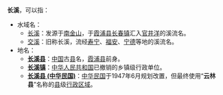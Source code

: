'''长溪'''，可以指：

* 水域名：
**[[长溪|长溪]]：发源于[[南金山|南金山]]，于[[霞浦县|霞浦县]][[长春镇_(霞浦县)|长春镇]]汇入[[官井洋|官井洋]]的溪流名。
**[[交溪|交溪]]：旧称长溪，流经[[寿宁县|寿宁]]、[[福安市|福安]]、[[宁德市|宁德]]等地的溪流名。
* 地名：
** [[長溪縣|'''长溪县''']]：[[中国历史|中国]]古[[县|县]]名，[[霞浦县|霞浦县]]前身。
** '''[[长溪镇|长溪镇]]'''：[[中华人民共和国|中华人民共和国]]已撤销的乡镇级行政单位。
** [[長溪縣_(中華民國)|'''长溪县 (中华民国)''']]：[[中华民国|中华民国]]于1947年6月规划改置，但最终使用“'''云林县'''”名称的[[縣_(中華民國)|县]]级[[中華民國行政區劃|行政区域]]。
{{消歧義|cat=二字地名消歧義}}